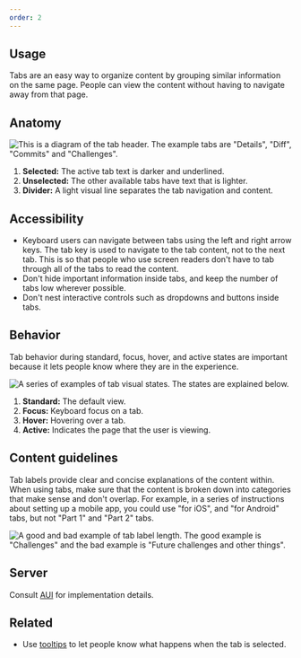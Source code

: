 ```yaml
---
order: 2
---
```


## Usage

Tabs are an easy way to organize content by grouping similar information on the same page. People can view the content without having to navigate away from that page.

## Anatomy

![This is a diagram of the tab header. The example tabs are "Details", "Diff", "Commits" and "Challenges".](images/tabs-anatomy.png)

1. **Selected:** The active tab text is darker and underlined.
2. **Unselected:** The other available tabs have text that is lighter.
3. **Divider:** A light visual line separates the tab navigation and content.

## Accessibility

- Keyboard users can navigate between tabs using the left and right arrow keys. The tab key is used to navigate to the tab content, not to the next tab. This is so that people who use screen readers don't have to tab through all of the tabs to read the content.
- Don't hide important information inside tabs, and keep the number of tabs low wherever possible.
- Don't nest interactive controls such as dropdowns and buttons inside tabs.

## Behavior

Tab behavior during standard, focus, hover, and active states are important because it lets people know where they are in the experience.

![A series of examples of tab visual states. The states are explained below.](images/tabs-behavior.png)

1. **Standard:** The default view.
2. **Focus:** Keyboard focus on a tab.
3. **Hover:** Hovering over a tab.
4. **Active:** Indicates the page that the user is viewing.

## Content guidelines

Tab labels provide clear and concise explanations of the content within. When using tabs, make sure that the content is broken down into categories that make sense and don't overlap. For example, in a series of instructions about setting up a mobile app, you could use "for iOS", and "for Android" tabs, but not "Part 1" and "Part 2" tabs.

![A good and bad example of tab label length. The good example is "Challenges" and the bad example is "Future challenges and other things".](images/tabs-label-length.png)

## Server

Consult [AUI](https://docs.atlassian.com/aui/latest/docs/tabs.html) for implementation details.

## Related

- Use [tooltips](/components/tooltip) to let people know what happens when the tab is selected.
